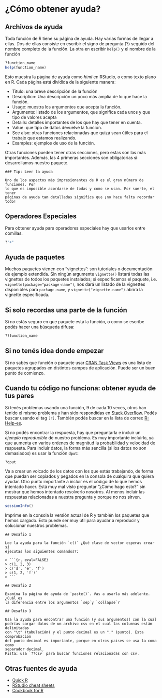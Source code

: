 # ¿Cómo obtener ayuda?

## Archivos de ayuda

Toda función de R tiene su página de ayuda. Hay varias formas de llegar a ellas.
Dos de ellas consiste en escribir el signo de pregunta (?) seguido del nombre
completo de la función. La otra en escribir `help()` y el nombre de la función

```r
?function_name
help(function_name)
```

Esto muestra la página de ayuda como *html* en RStudio, o como texto plano en R.
Cada página está dividida de la siguiente manera:

 + Título: una breve descripción de la función
 + Description: Una descripción un poco más amplia de lo que hace la función.
 + Usage: muestra los argumentos que acepta la función.
 + Arguments: listado de los argumentos, que significa cada unos y que tipo de
 valores acepta
 + Details: detalles importantes de los que hay que tener en cuenta. 
 + Value: que tipo de datos devuelve la función.
 + See also: otras funciones relacionadas que quizá sean útiles para el trabajo
 que estamos realizando.
 + Examples: ejemplos de uso de la función.
 
Otras funciones pueden tener otras secciones, pero estas son las más importantes.
Además, las 4 primeras secciones son obligatorias si desarrollamos nuestro
paquete.

```block
### Tip: Leer la ayuda

Uno de los aspectos más impresionantes de R es el gran número de funciones. Por
lo que es imposible acordarse de todas y como se usan. Por suerte, el tener
páginas de ayuda tan detalladas significa que ¡no hace falta recordar todo!

```

## Operadores Especiales

Para obtener ayuda para operadores especiales hay que usarlos entre comillas.

```r
?"+"
```

## Ayuda de paquetes

Muchos paquetes vienen con "vignettes": son tutoriales o documentación de 
ejemplo extendida. Sin ningún argumente `vignette()` listará todas las
vignettes de todos los paquetes instalados; si especificamos el paquete, i.e.
`vignette(package="package-name")`, nos dará un listado de la vignettes
disponibles para `package-name`, y  `vignette("vignette-name")` abrirá la
vignette especificada.


## Si solo recordas una parte de la función

Si no estás seguro en que paquete está la función, o como se escribe
podés hacer una búsqueda difusa:


```r
??function_name
```

## Si no tenés idea donde empezar

Si no sabés que función o paquete usar 
[CRAN Task Views](http://cran.at.r-project.org/web/views)
es una lista de paquetes agrupados en distintos campos de aplicación. Puede ser
un buen punto de comienzo.

## Cuando tu código no funciona: obtener ayuda de tus pares

Si tenés problemas usando una función, 9 de cada 10 veces, otros han tenido el
mismo problema y han sido respondidas en [Stack Overflow](http://stackoverflow.com/).
Podés buscar usando el tag `[r]`. También podés buscar en la lista de 
correo [R-Help-es](https://stat.ethz.ch/mailman/listinfo/r-help-es).

Si no podés encontrar la respuesta, hay que preguntarla e incluir un 
*ejemplo reproducible* de nuestro problema. Es muy importante incluirlo, ya que
aumenta en varios ordenes de magnitud la probabilidad y velocidad de respuesta.
Para incluir datos, la forma más sencilla (si los datos no son demasiados) es 
usar la función `dput`:

```r
?dput
```

Va a crear un volcado de los datos con los que estás trabajando, de forma
que puedan ser copiados y pegados en la consola de cualquira que quiera ayudar.
Otro punto importante a incluir es el código de lo que hemos intentado hacer.
Está muy mal visto preguntar "¿Cómo hago esto?" sin mostrar que hemos intentado
resolverlo nosotros. Al menos incluir las respuestas relacionadas a nuestra
pregunta y porque no nos sirven.


```r
sessionInfo()
```


Imprime en la consola la versión actual de R y también los paquetes que hemos 
cargado. Esto puede ser muy útil para ayudar a reproducir y solucionar nuestros
problemas.

```block
## Desafio 1

Lee la ayuda para la función `c()` ¿Qué clase de vector esperas crear si
ejecutas los siguientes comandos?:

> ```{r, eval=FALSE}
> c(1, 2, 3)
> c('d', 'e', 'f')
> c(1, 2, 'f')`
> ```

```

```block
## Desafio 2

Examina la página de ayuda de `paste()`. Vas a usarla más adelante. ¿Cuál es
la diferencia entre los argumentos `sep`y `collapse`?

```

```block
## Desafio 3

Usa la ayuda para encontrar una función (y sus argumentos) con la cual
podrías cargar datos de un archivo csv en el cual las columnas están delimitadas
con "\t" (tabulación) y el punto decimal es un "." (punto). Esta comprobación
del punto decimal es importante, porque en otros paises se usa la coma como
separador decimal.  
Pista: usa `??csv` para buscar funciones relacionadas con csv.
```



## Otras fuentes de ayuda

* [Quick R](http://www.statmethods.net/)
* [RStudio cheat sheets](http://www.rstudio.com/resources/cheatsheets/)
* [Cookbook for R](http://www.cookbook-r.com/)
